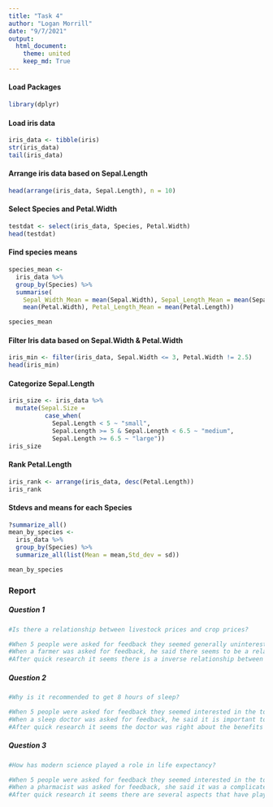 ```yaml
---
title: "Task 4"
author: "Logan Morrill"
date: "9/7/2021"
output: 
  html_document:
    theme: united
    keep_md: True
---
```

#### Load Packages
```r
library(dplyr)
```
#### Load iris data
```r

iris_data <- tibble(iris)
str(iris_data)
tail(iris_data)
```
#### Arrange iris data based on Sepal.Length
```r
head(arrange(iris_data, Sepal.Length), n = 10)
```
#### Select Species and Petal.Width
```r
testdat <- select(iris_data, Species, Petal.Width)
head(testdat)
```
#### Find species means
```r
species_mean <- 
  iris_data %>%
  group_by(Species) %>%
  summarise(
    Sepal_Width_Mean = mean(Sepal.Width), Sepal_Length_Mean = mean(Sepal.Length),Petal_Width_Mean = 
    mean(Petal.Width), Petal_Length_Mean = mean(Petal.Length))

species_mean

```
#### Filter Iris data based on Sepal.Width & Petal.Width
```r
iris_min <- filter(iris_data, Sepal.Width <= 3, Petal.Width != 2.5)
head(iris_min)
```
#### Categorize Sepal.Length
```r
iris_size <- iris_data %>%
  mutate(Sepal.Size =
          case_when(
            Sepal.Length < 5 ~ "small", 
            Sepal.Length >= 5 & Sepal.Length < 6.5 ~ "medium",
            Sepal.Length >= 6.5 ~ "large"))
iris_size
```
#### Rank Petal.Length
```r
iris_rank <- arrange(iris_data, desc(Petal.Length))
iris_rank
```
#### Stdevs and means for each Species
```r
?summarize_all()
mean_by_species <-
  iris_data %>%
  group_by(Species) %>%
  summarize_all(list(Mean = mean,Std_dev = sd))

mean_by_species
```

### Report
##### Question 1
```r
#Is there a relationship between livestock prices and crop prices?

#When 5 people were asked for feedback they seemed generally uninterested in the topic.
#When a farmer was asked for feedback, he said there seems to be a relationship because they are both raised on a similar type of land and are in a similar market.
#After quick research it seems there is a inverse relationship between livestock prices and crop prices.
```

##### Question 2
```r
#Why is it recommended to get 8 hours of sleep?

#When 5 people were asked for feedback they seemed interested in the topic but believed the answer would not influence their sleep schedule.
#When a sleep doctor was asked for feedback, he said it is important to get around 7-9 hours of sleep because it has several benefits to your health.
#After quick research it seems the doctor was right about the benefits of getting enough sleep.
```

##### Question 3
```r
#How has modern science played a role in life expectancy?

#When 5 people were asked for feedback they seemed interested in the topic and were interested in the results.
#When a pharmacist was asked for feedback, she said it was a complicated answer because several aspects have contributed to an increase in modern life expectancy.
#After quick research it seems there are several aspects that have played a role in life expectancy increasing and it seems it will take longer than 2 months to complete.
```